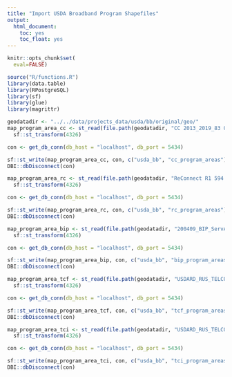 ```yaml
---
title: "Import USDA Broadband Program Shapefiles"
output: 
  html_document:
    toc: yes
    toc_float: yes
---
```


```r
knitr::opts_chunk$set(
  eval=FALSE)
```

```r
source("R/functions.R")
library(data.table)
library(RPostgreSQL)
library(sf)
library(glue)
library(magrittr)
```

```r
geodatadir <- "../../data/projects_data/usda/bb/original/geo/"
map_program_area_cc <- st_read(file.path(geodatadir, "CC 2013_2019_83 04272020.shp")) %>%
  sf::st_transform(4326)

con <- get_db_conn(db_host = "localhost", db_port = 5434)

sf::st_write(map_program_area_cc, con, c("usda_bb", "cc_program_areas"), delete_layer = TRUE)
DBI::dbDisconnect(con)
```

```r
map_program_area_rc <- st_read(file.path(geodatadir, "ReConnect R1 594 PFSA 05012020.shp")) %>%
  sf::st_transform(4326)

con <- get_db_conn(db_host = "localhost", db_port = 5434)

sf::st_write(map_program_area_rc, con, c("usda_bb", "rc_program_areas"), delete_layer = TRUE)
DBI::dbDisconnect(con)
```

```r
map_program_area_bip <- st_read(file.path(geodatadir, "200409_BIP_ServAr_ID.shp")) %>%
  sf::st_transform(4326)

con <- get_db_conn(db_host = "localhost", db_port = 5434)

sf::st_write(map_program_area_bip, con, c("usda_bb", "bip_program_areas"), delete_layer = TRUE)
DBI::dbDisconnect(con)
```

```r
map_program_area_tcf <- st_read(file.path(geodatadir, "USDARD_RUS_TELCO_FARMBILL_06042020/USDARD_RUS_TELCO_FARMBILL_06042020.shp")) %>%
  sf::st_transform(4326)

con <- get_db_conn(db_host = "localhost", db_port = 5434)

sf::st_write(map_program_area_tcf, con, c("usda_bb", "tcf_program_areas"), delete_layer = TRUE)
DBI::dbDisconnect(con)
```

```r
map_program_area_tci <- st_read(file.path(geodatadir, "USDARD_RUS_TELCO_INFRA_06042020/USDARD_RUS_TELCO_INFRA_06042020.shp")) %>%
  sf::st_transform(4326)

con <- get_db_conn(db_host = "localhost", db_port = 5434)

sf::st_write(map_program_area_tci, con, c("usda_bb", "tci_program_areas"), delete_layer = TRUE)
DBI::dbDisconnect(con)
```
